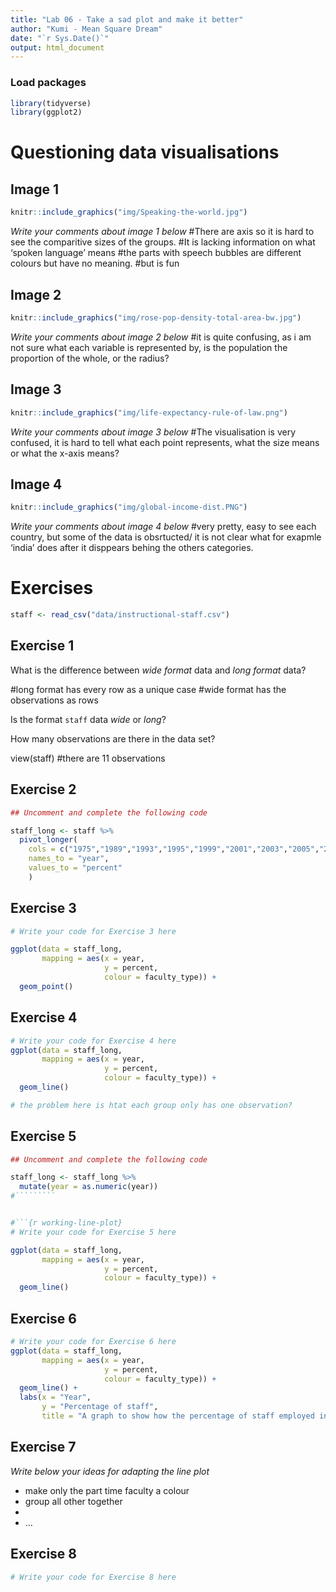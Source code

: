 ```yaml
---
title: "Lab 06 - Take a sad plot and make it better"
author: "Kumi - Mean Square Dream"
date: "`r Sys.Date()`"
output: html_document
---
```


### Load packages

```r
library(tidyverse)
library(ggplot2)
```


# Questioning data visualisations

## Image 1

```r
knitr::include_graphics("img/Speaking-the-world.jpg")
```

_Write your comments about image 1 below_
#There are axis so it is hard to see the comparitive sizes of the groups.
#It is lacking information on what 'spoken language' means
#the parts with speech bubbles are different colours but have no meaning.
#but is fun


## Image 2

```r
knitr::include_graphics("img/rose-pop-density-total-area-bw.jpg")
```

_Write your comments about image 2 below_
#it  is quite confusing, as i am not sure what each variable is represented by, is the population the proportion of the whole, or the radius?



## Image 3

```r
knitr::include_graphics("img/life-expectancy-rule-of-law.png")
```

_Write your comments about image 3 below_
#The visualisation is very confused, it is hard to tell what each point represents, what the size means or what the x-axis means?



## Image 4

```r
knitr::include_graphics("img/global-income-dist.PNG")
```

_Write your comments about image 4 below_
#very pretty, easy to see each country, but some of the data is obsrtucted/ it is not clear what for exapmle 'india' does after it disppears behing the others categories.




# Exercises

```r
staff <- read_csv("data/instructional-staff.csv")
```


## Exercise 1

What is the difference between *wide format* data and *long format* data?

#long format has every row as a unique case
#wide format has the observations as rows

Is the format `staff` data *wide* or *long*?


How many observations are there in the data set?

view(staff)
#there are 11 observations

## Exercise 2

```r
## Uncomment and complete the following code

staff_long <- staff %>%
  pivot_longer(
    cols = c("1975","1989","1993","1995","1999","2001","2003","2005","2007","2009","2011"),
    names_to = "year",
    values_to = "percent"
    )

```
## Exercise 3





```r
# Write your code for Exercise 3 here

ggplot(data = staff_long,
       mapping = aes(x = year, 
                     y = percent, 
                     colour = faculty_type)) +
  geom_point()

```

## Exercise 4

```r
# Write your code for Exercise 4 here
ggplot(data = staff_long,
       mapping = aes(x = year, 
                     y = percent, 
                     colour = faculty_type)) +
  geom_line()

# the problem here is htat each group only has one observation?
```

## Exercise 5

```r
## Uncomment and complete the following code

staff_long <- staff_long %>%
  mutate(year = as.numeric(year))
#`````````


#```{r working-line-plot}
# Write your code for Exercise 5 here

ggplot(data = staff_long,
       mapping = aes(x = year, 
                     y = percent, 
                     colour = faculty_type)) +
  geom_line()

```

## Exercise 6

```r
# Write your code for Exercise 6 here
ggplot(data = staff_long,
       mapping = aes(x = year, 
                     y = percent, 
                     colour = faculty_type)) +
  geom_line() +
  labs(x = "Year",
       y = "Percentage of staff",
       title = "A graph to show how the percentage of staff employed in each faculty type has changed over time.")


```

## Exercise 7

_Write below your ideas for adapting the line plot_

* make only the part time faculty a colour
* group all other together
* 
* ...


## Exercise 8

```r
# Write your code for Exercise 8 here



```

